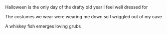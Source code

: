 Halloween is the only day
of the drafty old year
I feel well dressed for

The costumes we wear
were wearing me down
so I wriggled out of my cave

A whiskey fish emerges
loving grubs